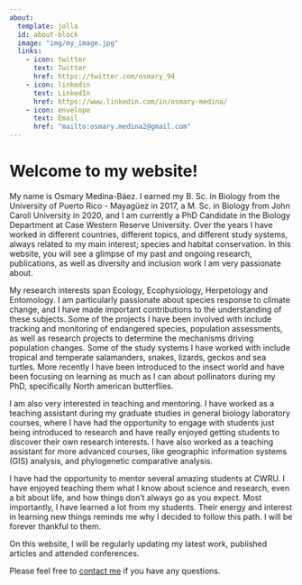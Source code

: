 ---
about:
  template: jolla
  id: about-block
  image: "img/my_image.jpg"
  links:
    - icon: twitter
      text: Twitter
      href: https://twitter.com/osmary_94
    - icon: linkedin
      text: LinkedIn
      href: https://www.linkedin.com/in/osmary-medina/
    - icon: envelope
      text: Email
      href: "mailto:osmary.medina2@gmail.com"  
---

::: {#about-block}
:::

# Welcome to my website!

My name is Osmary Medina-Báez. I earned my B. Sc. in Biology from the University of Puerto Rico - Mayagüez in 2017, a M. Sc. in Biology from John Caroll University in 2020, and I am currently a PhD Candidate in the Biology Department at Case Western Reserve University. Over the years I have worked in different countries, different topics, and different study systems, always related to my main interest; species and habitat conservation. In this website, you will see a glimpse of my past and ongoing research, publications, as well as diversity and inclusion work I am very passionate about.

My research interests span Ecology, Ecophysiology, Herpetology and Entomology. I am particularly passionate about species response to climate change, and I have made important contributions to the understanding of these subjects. Some of the projects I have been involved with include tracking and monitoring of endangered species, population assessments, as well as research projects to determine the mechanisms driving population changes. Some of the study systems I have worked with include tropical and temperate salamanders, snakes, lizards, geckos and sea turtles. More recently I have been introduced to the insect world and have been focusing on learning as much as I can about pollinators during my PhD, specifically North american butterflies.

I am also very interested in teaching and mentoring. I have worked as a teaching assistant during my graduate studies in general biology laboratory courses, where I have had the opportunity to engage with students just being introduced to research and have really enjoyed getting students to discover their own research interests. I have also worked as a teaching assistant for more advanced courses, like geographic information systems (GIS) analysis, and phylogenetic comparative analysis. 

I have had the opportunity to mentor several amazing students at CWRU. I have enjoyed teaching them what I know about science and research, even a bit about life, and how things don't always go as you expect. Most importantly, I have learned a lot from my students. Their energy and interest in learning new things reminds me why I decided to follow this path. I will be forever thankful to them.

On this website, I will be regularly updating my latest work, published articles and attended conferences.

Please feel free to [contact me](mailto:osmary.medina2@gmail.com) if you have any questions.

